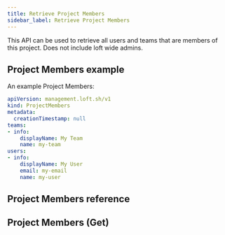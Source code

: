 ```yaml
---
title: Retrieve Project Members
sidebar_label: Retrieve Project Members
---
```


This API can be used to retrieve all users and teams that are members of this project. Does not include loft wide admins.

## Project Members example

An example Project Members:
```yaml
apiVersion: management.loft.sh/v1
kind: ProjectMembers
metadata:
  creationTimestamp: null
teams:
- info:
    displayName: My Team
    name: my-team
users:
- info:
    displayName: My User
    email: my-email
    name: my-user

```

## Project Members reference

<Reference />

## Project Members (Get)

<SubResourceGet />


